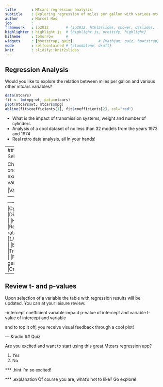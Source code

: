 ```yaml
---
title       : Mtcars regression analysis
subtitle    : Exploring regression of miles per gallon with various mtcars variables
author      : Marcel Mos
job         : 
framework   : io2012        # {io2012, html5slides, shower, dzslides, ...}
highlighter : highlight.js  # {highlight.js, prettify, highlight}
hitheme     : tomorrow      # 
widgets     : [bootstrap, quiz]            # {mathjax, quiz, bootstrap}
mode        : selfcontained # {standalone, draft}
knit        : slidify::knit2slides
---
```

## Regression Analysis

Would you like to explore the relation between miles per gallon and various other mtcars variables?

```r
data(mtcars)
fit <- lm(mpg~wt, data=mtcars)
plot(mtcars$wt, mtcars$mpg)
abline(fit$coefficients[1], fit$coefficients[2], col="red")
```

- What is the impact of transmission systems, weight and number of cylinders
- Analysis of a cool dataset of no less than 32 models from the years 1973 and 1974
- Real retro data analysis, all in your hands! 

---
## Variable Selection

Choose from one of these exciting variables:

|Variables        |                |
|-----------------|----------------|
|Cylinders        |Displacement    |
|Horsepower       |Rear axle ratio |
|Weight           |1/4 mile time   |
|Engine type      |Transmission    |
|Forward gears    |Carburators     |

---
## Review t- and p-values
Upon selection of a variable the table with regression results will be updated. You can at your leisure review:

-intercept coefficient
variable impact
p-value of intercept and variable
t-value of intercept and variable

and to top it off, you receive visual feedback through a cool plot! 

--- &radio
## Quiz

Are you excited and want to start using this great Mtcars regression app?

1. _Yes_
2. No

*** .hint 
I'm so excited! 

*** .explanation 
Of course you are, what's not to like? Go explore!

